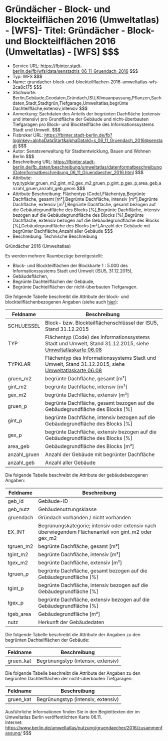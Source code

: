 # Gründächer - Block- und Blockteilflächen 2016 (Umweltatlas) - [WFS]- Titel: Gründächer - Block- und Blockteilflächen 2016 (Umweltatlas) - [WFS] $$$
- Service URL: https://fbinter.stadt-berlin.de/fb/wfs/data/senstadt/s_06_11_Gruendach_2016 $$$
- Typ: WFS $$$
- Name: grundacher-block-und-blockteilflachen-2016-umweltatlas-wfs-2ca8c175 $$$
- Stichworte: Berlin,Gebäude,Geodaten,Gründach,ISU,Klimaanpassung,Pflanzen,Sachdaten,Stadt,Stadtgrün,Tiefgarage,Umweltatlas,begrünte Dachteilfläche,extensiv,intensiv $$$
- Anmerkung: Sachdaten des Anteils der begrünten Dachfläche (extensiv und intensiv) pro Grundfläche der Gebäude und nicht-überbauten Tiefgaragen pro Block- und Blockteilfläche des Informationssystems Stadt und Umwelt. $$$
- Fisbroker URL: https://fbinter.stadt-berlin.de/fb?loginkey=alphaDataStart&alphaDataId=s_06_11_Gruendach_2016@senstadt $$$
- Autor: Senatsverwaltung für Stadtentwicklung, Bauen und Wohnen Berlin $$$
- Beschreibung URL: https://fbinter.stadt-berlin.de/fb_daten/beschreibung/umweltatlas/datenformatbeschreibung/Datenformatbeschreibung_06_11_Gruendaecher_2016.html $$$
- Attribute: typ,typklar,gruen_m2,gint_m2,gex_m2,gruen_p,gint_p,gex_p,area_geb,anzahl_gruen,anzahl_geb,geom $$$
- Attribute Beschreibung: Flächentyp (Code),Flächentyp,Begrünte Dachfläche, gesamt [m²],Begrünte Dachfläche, intensiv [m²],Begrünte Dachfläche, extensiv [m²],Begrünte Dachfläche, gesamt bezogen auf die Gebäudegrundfläche des Blocks [%],Begrünte Dachfläche, intensiv bezogen auf die Gebäudegrundfläche des Blocks [%],Begrünte Dachfläche, extensiv bezogen auf die Gebäudegrundfläche des Blocks [%],Gebäudegrundfläche des Blocks [m²],Anzahl der Gebäude mit begrünter Dachfläche,Anzahl aller Gebäude $$$
- Beschreibung: Technische Beschreibung 

Gründächer 2016 (Umweltatlas)

Es werden mehrere Raumbezüge bereitgestellt:

* Block- und Blockteilflächen der Blockkarte 1 : 5.000 des Informationssystems Stadt und Umwelt (ISU5, 31.12.2015),
* Gebäudeflächen,
* Begrünte Dachteilflächen der Gebäude,
* Begrünte Dachteilflächen der nicht-überbauten Tiefgaragen.

Die folgende Tabelle beschreibt die Attribute der block- und blockteilflächenbezogenen Angaben (siehe auch [hier](Datenformatbeschreibung%5FGruendaecher2016.pdf)):

| **Feldname**  | **Beschreibung**                                                                                                                                                                                      |
| ------------- | ----------------------------------------------------------------------------------------------------------------------------------------------------------------------------------------------------- |
| SCHLUESSEL    | Block- bzw. Blockteilflächenschlüssel der ISU5, Stand 31.12.2015                                                                                                                                      |
| TYP           | Flächentyp (Code) des Informationssystems Stadt und Umwelt, Stand 31.12.2015, siehe [Umweltatlaskarte 06.08](https://www.berlin.de/umweltatlas/nutzung/stadtstruktur/2015/karten/artikel.1000368.php) |
| TYPKLAR       | Flächentyp des Informationssystems Stadt und Umwelt, Stand 31.12.2015, siehe [Umweltatlaskarte 06.08](https://www.berlin.de/umweltatlas/nutzung/stadtstruktur/2015/karten/artikel.1000368.php)        |
| gruen\_m2     | begrünte Dachfläche, gesamt \[m²\]                                                                                                                                                                    |
| gint\_m2      | begrünte Dachfläche, intensiv \[m²\]                                                                                                                                                                  |
| gex\_m2       | begrünte Dachfläche, extensiv \[m²\]                                                                                                                                                                  |
| gruen\_p      | begrünte Dachfläche, gesamt bezogen auf die Gebäudegrundfläche des Blocks \[%\]                                                                                                                       |
| gint\_p       | begrünte Dachfläche, intensiv bezogen auf die Gebäudegrundfläche des Blocks \[%\]                                                                                                                     |
| gex\_p        | begrünte Dachfläche, extensiv bezogen auf die Gebäudegrundfläche des Blocks \[%\]                                                                                                                     |
| area\_geb     | Gebäudegrundfläche des Blocks \[m²\]                                                                                                                                                                  |
| anzahl\_gruen | Anzahl der Gebäude mit begrünter Dachfläche                                                                                                                                                           |
| anzahl\_geb   | Anzahl aller Gebäude                                                                                                                                                                                  |

Die folgende Tabelle beschreibt die Attribute der gebäudebezogenen Angaben:

| **Feldname** | **Beschreibung**                                                                                       |
| ------------ | ------------------------------------------------------------------------------------------------------ |
| geb\_id      | Gebäude-ID                                                                                             |
| geb\_nutz    | Gebäudenutzungsklasse                                                                                  |
| gruendach    | Gründach vorhanden / nicht vorhanden                                                                   |
| EX\_INT      | Begrünungskategorie; intensiv oder extensiv nach überwiegendem Flächenanteil von gint\_m2 oder gex\_m2 |
| tgruen\_m2   | begrünte Dachfläche, gesamt \[m²\]                                                                     |
| tgint\_m2    | begrünte Dachfläche, intensiv \[m²\]                                                                   |
| tgex\_m2     | begrünte Dachfläche, extensiv \[m²\]                                                                   |
| tgruen\_p    | begrünte Dachfläche, gesamt bezogen auf die Gebäudegrundfläche \[%\]                                   |
| tgint\_p     | begrünte Dachfläche, intensiv bezogen auf die Gebäudegrundfläche \[%\]                                 |
| tgex\_p      | begrünte Dachfläche, extensiv bezogen auf die Gebäudegrundfläche \[%\]                                 |
| tgeb\_area   | Gebäudegrundfläche \[m²\]                                                                              |
| nutz         | Herkunft der Gebäudedaten                                                                              |

Die folgende Tabelle beschreibt die Attribute der Angaben zu den begrünten Dachteilflächen der Gebäude:

| **Feldname** | **Beschreibung**                   |
| ------------ | ---------------------------------- |
| gruen\_kat   | Begrünungstyp (intensiv, extensiv) |

Die folgende Tabelle beschreibt die Attribute der Angaben zu den begrünten Dachteilflächen der nicht-überbauten Tiefgaragen:

| **Feldname** | **Beschreibung**                   |
| ------------ | ---------------------------------- |
| gruen\_kat   | Begrünungstyp (intensiv, extensiv) |

Ausführliche Informationen finden Sie in den Begleittexten der im Umweltatlas Berlin veröffentlichten Karte 06.11.  
Internet: https://www.berlin.de/umweltatlas/nutzung/gruendaecher/2016/zusammenfassung/ $$$
